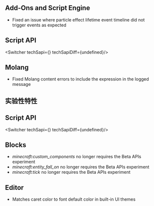 



## **Add-Ons and Script Engine**

-   Fixed an issue where particle effect lifetime event timeline did not trigger events as expected


## **Script API**

<Switcher techSapi={<TechSapiStable/>} techSapiDiff={undefined}/>

## **Molang**

-   Fixed Molang content errors to include the expression in the logged message  
      
    




<h2 className="experimental_divider">实验性特性</h2>





## **Script API**

<Switcher techSapi={<TechSapiExp/>} techSapiDiff={undefined}/>

## **Blocks**

-   _minecraft:custom\_components_ no longer requires the Beta APIs experiment
-   _minecraft:entity\_fall\_on_ no longer requires the Beta APIs experiment
-   _minecraft:tick_ no longer requires the Beta APIs experiment

## **Editor**

-   Matches caret color to font default color in built-in UI themes